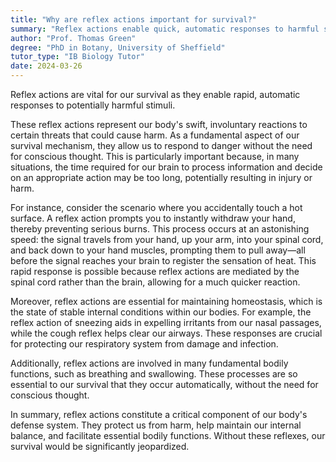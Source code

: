 ```yaml
---
title: "Why are reflex actions important for survival?"
summary: "Reflex actions enable quick, automatic responses to harmful stimuli, playing a crucial role in survival by protecting the body from danger."
author: "Prof. Thomas Green"
degree: "PhD in Botany, University of Sheffield"
tutor_type: "IB Biology Tutor"
date: 2024-03-26
---
```


Reflex actions are vital for our survival as they enable rapid, automatic responses to potentially harmful stimuli.

These reflex actions represent our body's swift, involuntary reactions to certain threats that could cause harm. As a fundamental aspect of our survival mechanism, they allow us to respond to danger without the need for conscious thought. This is particularly important because, in many situations, the time required for our brain to process information and decide on an appropriate action may be too long, potentially resulting in injury or harm.

For instance, consider the scenario where you accidentally touch a hot surface. A reflex action prompts you to instantly withdraw your hand, thereby preventing serious burns. This process occurs at an astonishing speed: the signal travels from your hand, up your arm, into your spinal cord, and back down to your hand muscles, prompting them to pull away—all before the signal reaches your brain to register the sensation of heat. This rapid response is possible because reflex actions are mediated by the spinal cord rather than the brain, allowing for a much quicker reaction.

Moreover, reflex actions are essential for maintaining homeostasis, which is the state of stable internal conditions within our bodies. For example, the reflex action of sneezing aids in expelling irritants from our nasal passages, while the cough reflex helps clear our airways. These responses are crucial for protecting our respiratory system from damage and infection.

Additionally, reflex actions are involved in many fundamental bodily functions, such as breathing and swallowing. These processes are so essential to our survival that they occur automatically, without the need for conscious thought.

In summary, reflex actions constitute a critical component of our body's defense system. They protect us from harm, help maintain our internal balance, and facilitate essential bodily functions. Without these reflexes, our survival would be significantly jeopardized.
    